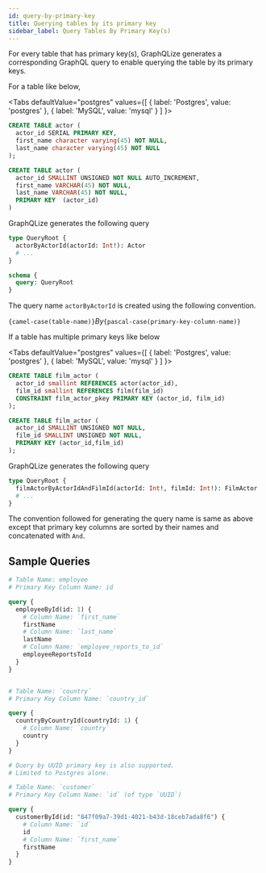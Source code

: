 ```yaml
---
id: query-by-primary-key
title: Querying tables by its primary key
sidebar_label: Query Tables By Primary Key(s)
---
```



For every table that has primary key(s), GraphQLize generates a corresponding GraphQL query to enable querying the table by its primary keys.

For a table like below,

<Tabs
defaultValue="postgres"
values={[
{ label: 'Postgres', value: 'postgres' },
{ label: 'MySQL', value: 'mysql' }
]
}>
<TabItem value="postgres">

```sql
CREATE TABLE actor (
  actor_id SERIAL PRIMARY KEY,
  first_name character varying(45) NOT NULL,
  last_name character varying(45) NOT NULL
);
```

</TabItem>
<TabItem value="mysql">

```sql
CREATE TABLE actor (
  actor_id SMALLINT UNSIGNED NOT NULL AUTO_INCREMENT,
  first_name VARCHAR(45) NOT NULL,
  last_name VARCHAR(45) NOT NULL,
  PRIMARY KEY  (actor_id)
)
```

</TabItem>

</Tabs>

GraphQLize generates the following query

```graphql
type QueryRoot {
  actorByActorId(actorId: Int!): Actor
  # ...
}

schema {
  query: QueryRoot
}
```

The query name `actorByActorId` is created using the following convention. 

`{camel-case(table-name)}`*By*`{pascal-case(primary-key-column-name)}`

If a table has multiple primary keys like below

<Tabs
defaultValue="postgres"
values={[
{ label: 'Postgres', value: 'postgres' },
{ label: 'MySQL', value: 'mysql' }
]
}>
<TabItem value="postgres">

```sql
CREATE TABLE film_actor (
  actor_id smallint REFERENCES actor(actor_id),
  film_id smallint REFERENCES film(film_id)
  CONSTRAINT film_actor_pkey PRIMARY KEY (actor_id, film_id)
);
```

</TabItem>
<TabItem value="mysql">

```sql
CREATE TABLE film_actor (
  actor_id SMALLINT UNSIGNED NOT NULL,
  film_id SMALLINT UNSIGNED NOT NULL,
  PRIMARY KEY (actor_id,film_id)
);
```

</TabItem>

</Tabs>


GraphQLize generates the following query

```graphql
type QueryRoot {
  filmActorByActorIdAndFilmId(actorId: Int!, filmId: Int!): FilmActor 
  # ...
}
```

The convention followed for generating the query name is same as above except that primary key columns are sorted by their names and concatenated with `And`. 

## Sample Queries

```graphql
# Table Name: employee 
# Primary Key Column Name: id

query {
  employeeById(id: 1) {
    # Column Name: `first_name`
    firstName
    # Column Name: `last_name`
    lastName
    # Column Name: `employee_reports_to_id`
    employeeReportsToId
  }
}
```

```graphql

# Table Name: `country` 
# Primary Key Column Name: `country_id`

query {
  countryByCountryId(countryId: 1) {
    # Column Name: `country`
    country
  }
}
```

```graphql
# Query by UUID primary key is also supported.
# Limited to Postgres alone.

# Table Name: `customer` 
# Primary Key Column Name: `id` (of type `UUID`)

query {
  customerById(id: "847f09a7-39d1-4021-b43d-18ceb7ada8f6") {
    # Column Name: `id`
    id
    # Column Name: `first_name`
    firstName
  }
}
```